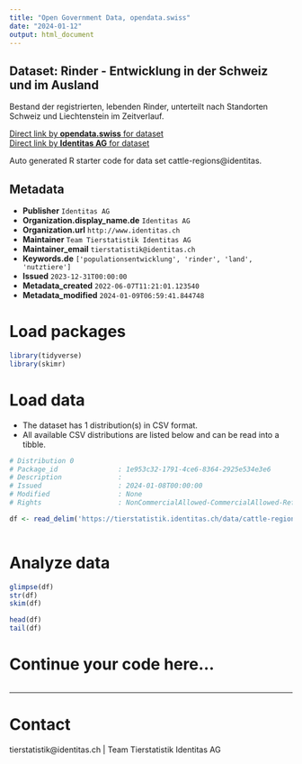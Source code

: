 ```yaml
---
title: "Open Government Data, opendata.swiss"
date: "2024-01-12"
output: html_document
---
```


## Dataset: Rinder - Entwicklung in der Schweiz und im Ausland

Bestand der registrierten, lebenden Rinder, unterteilt nach Standorten Schweiz und Liechtenstein im Zeitverlauf. 

[Direct link by **opendata.swiss** for dataset](https://opendata.swiss/de/dataset/rinder-entwicklung-in-der-schweiz-und-im-ausland)<br>
[Direct link by **Identitas AG** for dataset](https://tierstatistik.identitas.ch/)

Auto generated R starter code for data set cattle-regions@identitas.

## Metadata

- **Publisher** `Identitas AG`
- **Organization.display_name.de** `Identitas AG`
- **Organization.url** `http://www.identitas.ch`
- **Maintainer** `Team Tierstatistik Identitas AG`
- **Maintainer_email** `tierstatistik@identitas.ch`
- **Keywords.de** `['populationsentwicklung', 'rinder', 'land', 'nutztiere']`
- **Issued** `2023-12-31T00:00:00`
- **Metadata_created** `2022-06-07T11:21:01.123540`
- **Metadata_modified** `2024-01-09T06:59:41.844748`


# Load packages

```r

library(tidyverse)
library(skimr)

```

# Load data

-   The dataset has 1 distribution(s) in CSV format.
-   All available CSV distributions are listed below and can be read into a tibble.

```r

# Distribution 0
# Package_id               : 1e953c32-1791-4ce6-8364-2925e534e3e6
# Description              : 
# Issued                   : 2024-01-08T00:00:00
# Modified                 : None
# Rights                   : NonCommercialAllowed-CommercialAllowed-ReferenceRequired

df <- read_delim('https://tierstatistik.identitas.ch/data/cattle-regions.csv')



```

# Analyze data

```r

glimpse(df)
str(df)
skim(df)

head(df)
tail(df)

```

# Continue your code here...

```r

```

------------------------------------------------------------------------

# Contact

tierstatistik@identitas.ch | Team Tierstatistik Identitas AG
